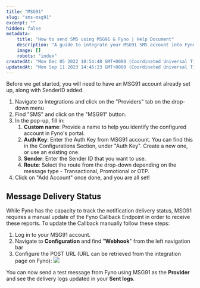 ```yaml
---
title: "MSG91"
slug: "sms-msg91"
excerpt: ""
hidden: false
metadata:
    title: "How to send SMS using MSG91 & Fyno | Help Document"
    description: "A guide to integrate your MSG91 SMS account into Fyno."
    image: []
    robots: "index"
createdAt: "Mon Dec 05 2022 10:54:48 GMT+0000 (Coordinated Universal Time)"
updatedAt: "Mon Sep 11 2023 14:46:23 GMT+0000 (Coordinated Universal Time)"
---
```


Before we get started, you will need to have an MSG91 account already set up, along with SenderID added.

1. Navigate to Integrations and click on the "Providers" tab on the drop-down menu
2. Find "SMS" and click on the "MSG91" button.
3. In the pop-up, fill in:
    1. **Custom name**: Provide a name to help you identify the configured account in Fyno's portal.
    2. **Auth Key**: Enter the Auth Key from MSG91 account. You can find this in the Configurations Section, under "Auth Key". Create a new one, or use an existing one.
    3. **Sender**: Enter the Sender ID that you want to use.
    4. **Route**: Select the route from the drop-down depending on the message type - Transactional, Promotional or OTP.
4. Click on "Add Account" once done, and you are all set!

## Message Delivery Status

While Fyno has the capacity to track the notification delivery status, MSG91 requires a manual update of the Fyno Callback Endpoint in order to receive these reports. To update the Callback manually follow these steps:

1. Log in to your MSG91 account.
2. Navigate to **Configuration** and find "**Webhook**" from the left navigation bar
3. Configure the POST URL (URL can be retrieved from the integration page on Fyno):
   ![](/images/6f5b8dc-MSG91-callback.jpg)

You can now send a test message from Fyno using MSG91 as the **Provider** and see the delivery logs updated in your **Sent logs**.
